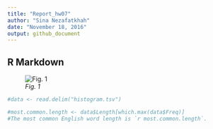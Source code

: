 ```yaml
---
title: "Report_hw07"
author: "Sina Nezafatkhah"
date: "November 18, 2016"
output: github_document
---
```


## R Markdown
![*Fig. 1* ](Sectors_Participation_1950.jpg)

```r
#data <- read.delim("histogram.tsv")
```

```r
#most.common.length <- data$Length[which.max(data$Freq)]
#The most common English word length is `r most.common.length`.
```

